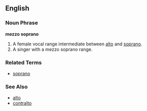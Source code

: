 ==English==

===Noun Phrase===
'''mezzo soprano'''

# A female vocal range intermediate between [[alto]] and [[soprano]].
# A singer with a mezzo soprano range.

===Related Terms===
*[[soprano]]

===See Also===
*[[alto]]
*[[contralto]]